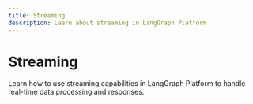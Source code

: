 ```yaml
---
title: Streaming
description: Learn about streaming in LangGraph Platform
---
```


# Streaming

Learn how to use streaming capabilities in LangGraph Platform to handle real-time data processing and responses. 